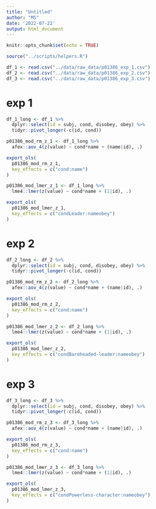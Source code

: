 ```yaml
---
title: "Untitled"
author: "MS"
date: '2022-07-22'
output: html_document
---
```


```r
knitr::opts_chunk$set(echo = TRUE)

source("../scripts/helpers.R")

df_1 <- read.csv("../data/raw_data/p01386_exp_1.csv")
df_2 <- read.csv("../data/raw_data/p01386_exp_2.csv")
df_3 <- read.csv("../data/raw_data/p01386_exp_3.csv")
```

# exp 1 

```r
df_1_long <- df_1 %>% 
  dplyr::select(id = subj, cond, disobey, obey) %>% 
  tidyr::pivot_longer(-c(id, cond)) 

p01386_mod_rm_z_1 <- df_1_long %>% 
  afex::aov_4(z(value) ~ cond*name + (name|id), .)

export_ols(
  p01386_mod_rm_z_1, 
  key_effects = c("cond:name")
)

p01386_mod_lmer_z_1 <- df_1_long %>% 
  lme4::lmer(z(value) ~ cond*name + (1|id), .)

export_ols(
  p01386_mod_lmer_z_1, 
  key_effects = c("condLeader:nameobey")
)
```

# exp 2

```r
df_2_long <- df_2 %>% 
  dplyr::select(id = subj, cond, disobey, obey) %>% 
  tidyr::pivot_longer(-c(id, cond)) 

p01386_mod_rm_z_2 <- df_2_long %>% 
  afex::aov_4(z(value) ~ cond*name + (name|id), .)

export_ols(
  p01386_mod_rm_z_2, 
  key_effects = c("cond:name")
)

p01386_mod_lmer_z_2 <- df_2_long %>% 
  lme4::lmer(z(value) ~ cond*name + (1|id), .)

export_ols(
  p01386_mod_lmer_z_2, 
  key_effects = c("condBareheaded-leader:nameobey")
)
```


# exp 3

```r
df_3_long <- df_3 %>% 
  dplyr::select(id = subj, cond, disobey, obey) %>% 
  tidyr::pivot_longer(-c(id, cond)) 

p01386_mod_rm_z_3 <- df_3_long %>% 
  afex::aov_4(z(value) ~ cond*name + (name|id), .)

export_ols(
  p01386_mod_rm_z_3, 
  key_effects = c("cond:name")
)

p01386_mod_lmer_z_3 <- df_3_long %>% 
  lme4::lmer(z(value) ~ cond*name + (1|id), .)

export_ols(
  p01386_mod_lmer_z_3, 
  key_effects = c("condPowerless-character:nameobey")
)
```